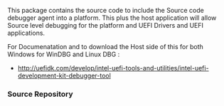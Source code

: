 <!-- [[Category:EDKII Packages]] -->
This package contains the source code to include the Source code debugger agent into a platform.  This plus the host application will allow Source level debugging for the platform and UEFI Drivers and UEFI applications. 


For Documenatation and to download the Host side of this for both Windows for WinDBG and Linux DBG : 
* http://uefidk.com/develop/intel-uefi-tools-and-utilities/intel-uefi-development-kit-debugger-tool 


===Source Repository===
{{Edk2SubPkg|SourceLevelDebugPkg}}

<!-- [[Category:Debug]] -->